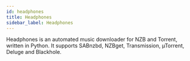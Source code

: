 ```yaml
---
id: headphones
title: Headphones
sidebar_label: Headphones
---
```



<Deprecated/>

Headphones is an automated music downloader for NZB and Torrent, written in Python. It supports SABnzbd, NZBget, Transmission, µTorrent, Deluge and Blackhole.



<MissingDocs />